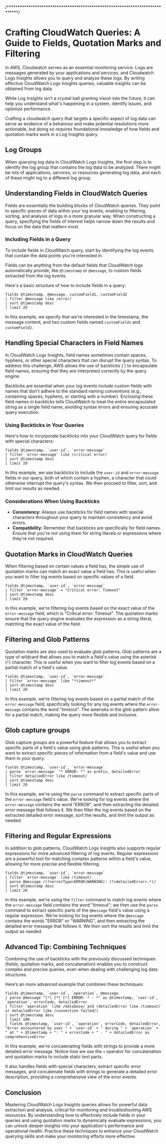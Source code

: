 /*****************************************************************************/

# Crafting CloudWatch Queries: A Guide to Fields, Quotation Marks and Filtering

In AWS, Cloudwatch serves as an essential monitoring service. Logs are messages generated by your applications and services, and Cloudwatch Logs Insights allows you to query and analyze these logs. By writing effective CloudWatch Logs Insights queries, valuable insights can be obtained from log data.

While Log Insights isn't a crystal ball granting vision into the future, it can help you understand what's happening in a system, identify issues, and optimize performance.

Crafting a cloudwatch query that targets a specific aspect of log data can serve as evidence of a behaivour and make potential resolutions more actionable, but doing so requires foundational knowledge of how fields and quotation marks work in a Log Insights query.

## Log Groups

When querying log data in CloudWatch Logs Insights, the first step is to identify the log group that contains the log data to be analyzed. There might be lots of applications, services, or resources generating log data, and each of these might log to a different log group.

## Understanding Fields in CloudWatch Queries

Fields are essentially the building blocks of CloudWatch queries. They point to specific pieces of data within your log events, enabling to filtering, sorting, and analysis of logs in a more granular way. When constructing a query, specifying the fields of interest helps narrow down the results and focus on the data that matters most.

### Including Fields in a Query

To include fields in CloudWatch query, start by identifying the log events that contain the data points you're interested in.

Fields can be anything from the default fields that CloudWatch logs automatically provide, like `@timestamp` or `@message`, to custom fields extracted from the log events.

Here's a basic structure of how to include fields in a query:

```plaintext
fields @timestamp, @message, customField1, customField2
| filter @message like /error/
| sort @timestamp desc
| limit 20
```

In this example, we specify that we're interested in the timestamp, the message content, and two custom fields named `customField1` and `customField2`.

## Handling Special Characters in Field Names

In CloudWatch Logs Insights, field names sometimes contain spaces, hyphens, or other special characters that can disrupt the query syntax. To address this challenge, AWS allows the use of backticks (\`) to encapsulate field names, ensuring that they are interpreted correctly by the query engine.

Backticks are essential when your log events include custom fields with names that don't adhere to the standard naming conventions (e.g., containing spaces, hyphens, or starting with a number). Enclosing these field names in backticks tells CloudWatch to treat the entire encapsulated string as a single field name, avoiding syntax errors and ensuring accurate query execution.

### Using Backticks in Your Queries

Here's how to incorporate backticks into your CloudWatch query for fields with special characters:

```plaintext
fields @timestamp, `user-id`, `error-message`
| filter `error-message` like /critical error/
| sort @timestamp desc
| limit 20
```

In this example, we use backticks to include the `user-id` and `error-message` fields in our query, both of which contain a hyphen, a character that could otherwise interrupt the query's syntax. We then proceed to filter, sort, and limit our results as needed.

### Considerations When Using Backticks

- **Consistency:** Always use backticks for field names with special characters throughout your query to maintain consistency and avoid errors.
- **Compatibility:** Remember that backticks are specifically for field names. Ensure that you're not using them for string literals or expressions where they're not required.

## Quotation Marks in CloudWatch Queries

When filtering based on certain values a field has, the simple use of quotation marks can match an exact value a field has. This is useful when you want to filter log events based on specific values of a field.

```plaintext
fields @timestamp, `user-id`, `error-message`
| filter `error-message` = "Critical error: Timeout"
| sort @timestamp desc
| limit 20
```

In this example, we're filtering log events based on the exact value of the `error-message` field, which is "Critical error: Timeout". The quotation marks ensure that the query engine evaluates the expression as a string literal, matching the exact value of the field.

## Filtering and Glob Patterns

Quotation marks are also used to evaluate glob patterns. Glob patterns are a type of wildcard that allows you to match a field's value using the asterisk (`*`) character. This is useful when you want to filter log events based on a partial match of a field's value.

```plaintext
fields @timestamp, `user-id`, `error-message`
| filter `error-message` like "*timeout*"
| sort @timestamp desc
| limit 20
```

In this example, we're filtering log events based on a partial match of the `error-message` field, specifically looking for any log events where the `error-message` contains the word "timeout". The asterisks in the glob pattern allow for a partial match, making the query more flexible and inclusive.

## Glob capture groups

Glob capture groups are a powerful feature that allows you to extract specific parts of a field's value using glob patterns. This is useful when you want to extract specific pieces of information from a field's value and use them in your query.

```plaintext
fields @timestamp, `user-id`, `error-message`
| parse `error-message` "* ERROR: *" as prefix, detailedError
| filter detailedError like /timeout/
| sort @timestamp desc
| limit 20
```

In this example, we're using the `parse` command to extract specific parts of the `error-message` field's value. We're looking for log events where the `error-message` contains the word "ERROR", and then extracting the detailed error message that follows it. We then filter the log events based on the extracted detailed error message, sort the results, and limit the output as needed.

## Filtering and Regular Expressions

In addition to glob patterns, CloudWatch Logs Insights also supports regular expressions for more advanced filtering of log events. Regular expressions are a powerful tool for matching complex patterns within a field's value, allowing for more precise and flexible filtering.

```plaintext
fields @timestamp, `user-id`, `error-message`
| filter `error-message` like /timeout/
| parse @message /(?<errorType>ERROR|WARNING): (?<detailedError>.*)/
| sort @timestamp desc
| limit 20
```

In this example, we're using the `filter` command to match log events where the `error-message` field contains the word "timeout"; we then use the `parse` command to extract specific parts of the `@message` field's value using a regular expression. We're looking for log events where the `@message` contains the words "ERROR" or "WARNING", and then extracting the detailed error message that follows it. We then sort the results and limit the output as needed.

## Advanced Tip: Combining Techniques

Combining the use of backticks with the previously discussed techniques (fields, quotation marks, and concatenation) enables you to construct complex and precise queries, even when dealing with challenging log data structures.

Here’s an more advanced example that combines these techniques:

```plaintext
fields @timestamp, `user-id`, `operation`, @message
| parse @message "[*] [*] [*] ERROR: * - *" as @timestamp, `user-id`, `operation`, errorCode, detailedError
| filter `operation` like /database/ and (detailedError like /timeout/ or detailedError like /connection failed/)
| sort @timestamp desc
| limit 100
| fields @timestamp, `user-id`, `operation`, errorCode, detailedError, "Error encountered by user " + `user-id` + " during " + `operation` + " at " + @timestamp + ": " + errorCode + " - " + detailedError as comprehensiveError
```
In this example, we're concatenating fields with strings to provide a more detailed error message. Notice how we use the `+` operator for concatenation and quotation marks to include static text parts.

It also handles fields with special characters, extract specific error messages, and concatenate fields with strings to generate a detailed error description, providing a comprehensive view of the error events.

## Conclusion

Mastering CloudWatch Logs Insights queries allows for powerful data extraction and analysis, critical for monitoring and troubleshooting AWS resources. By understanding how to effectively include fields in your queries and using quotation marks to dynamically evaluate expressions, you can unlock deeper insights into your application's performance and operational health. Practice these techniques to enhance your CloudWatch querying skills and make your monitoring efforts more effective.

